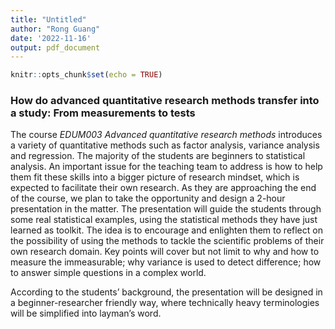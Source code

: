 ```yaml
---
title: "Untitled"
author: "Rong Guang"
date: '2022-11-16'
output: pdf_document
---
```


```r
knitr::opts_chunk$set(echo = TRUE)
```

### How do advanced quantitative research methods transfer into a study: From measurements to tests

The course _*EDUM003 Advanced quantitative research methods*_ introduces a variety of quantitative methods such as factor analysis, variance analysis and regression. The majority of the students are beginners to statistical analysis. An important issue for the teaching team to address is how to help them fit these skills into a bigger picture of research mindset, which is expected to facilitate their own research. As they are approaching the end of the course, we plan to take the opportunity and design a 2-hour presentation in the matter. 
The presentation will guide the students through some real statistical examples, using the statistical methods they have just learned as toolkit. The idea is to encourage and enlighten them to reflect on the possibility of using the methods to tackle the scientific problems of their own research domain. Key points will cover but not limit to why and how to measure the immeasurable; why variance is used to detect difference; how to answer simple questions in a complex world.

According to the students’ background, the presentation will be designed in a beginner-researcher friendly way, where technically heavy terminologies will be simplified into layman’s word. 
